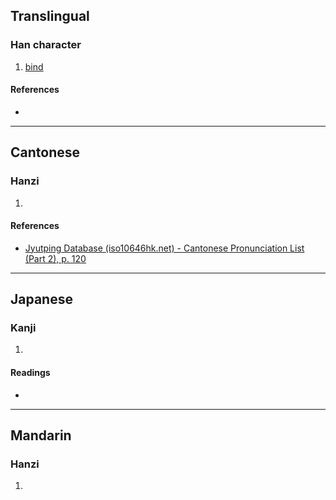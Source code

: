 {{also|敿}}
{{character info}}
==Translingual==

===Han character===
{{Han char|rn=66|rad=攴|as=12|sn=16|four=|canj=HBYE|ids=⿰喬攴}}

# [[bind]]

====References====
* {{Han ref|kx=0475.180|dkj=13382|hdz=21476.130|uh=657D|ud=25981}}

----

==Cantonese==

===Hanzi===
{{yue-hanzi|jyut=[[giu2]]|y=giu2}}

# {{rfdef|yue|sort=攴12}}

====References====
* [http://www.iso10646hk.net/jp/document/download.jsp Jyutping Database (iso10646hk.net) - Cantonese Pronunciation List (Part 2), p. 120]

----

==Japanese==

===Kanji===
{{ja-kanji|grade=|rs=攴12}}

# {{rfdef|ja|sort=攴12}}

====Readings====
* {{ja-readings|on=[[きょう]] (kyō), [[ぎょう]] (gyō)|kun=[[つなぐ]] (tsunagu)}}

----

==Mandarin==

===Hanzi===
{{cmn-hanzi|pin=[[jiǎo]] ([[jiao3]])|wg=chiao<sup>3</sup>}}

# {{rfdef|cmn|sort=攴12}}